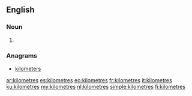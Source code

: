 {{also|kilòmetres}}
==English==

===Noun===
{{head|en|plural}}

# {{plural of|kilometre|lang=en}}

===Anagrams===
* [[kilometers#English|kilometers]]

[[ar:kilometres]]
[[es:kilometres]]
[[eo:kilometres]]
[[fr:kilometres]]
[[it:kilometres]]
[[ku:kilometres]]
[[my:kilometres]]
[[nl:kilometres]]
[[simple:kilometres]]
[[fi:kilometres]]